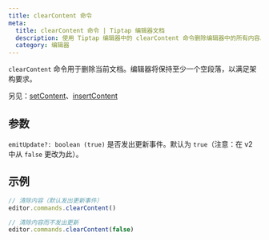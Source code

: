 ```yaml
---
title: clearContent 命令
meta:
  title: clearContent 命令 | Tiptap 编辑器文档
  description: 使用 Tiptap 编辑器中的 clearContent 命令删除编辑器中的所有内容。了解更多信息，请查看文档。
  category: 编辑器
---
```


`clearContent` 命令用于删除当前文档。编辑器将保持至少一个空段落，以满足架构要求。

另见：[setContent](/editor/api/commands/content/set-content)、[insertContent](/editor/api/commands/content/insert-content)

## 参数

`emitUpdate?: boolean (true)`
是否发出更新事件。默认为 `true`（注意：在 v2 中从 `false` 更改为此）。

## 示例

```js
// 清除内容（默认发出更新事件）
editor.commands.clearContent()

// 清除内容而不发出更新
editor.commands.clearContent(false)
```